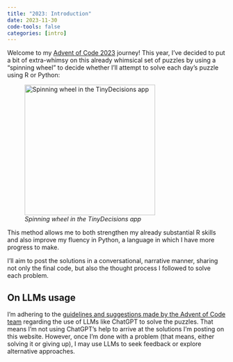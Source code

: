 ```yaml
---
title: "2023: Introduction"
date: 2023-11-30
code-tools: false
categories: [intro]
---
```


Welcome to my [Advent of Code 2023](https://adventofcode.com/2023) journey! This year, I've decided to put a bit of extra-whimsy on this already whimsical set of puzzles by using a "spinning wheel" to decide whether I'll attempt to solve each day's puzzle using R or Python:

![*Spinning wheel in the TinyDecisions app*](wheel.jpg){fig-align="left" width="300"}

This method allows me to both strengthen my already substantial R skills and also improve my fluency in Python, a language in which I have more progress to make.

I'll aim to post the solutions in a conversational, narrative manner, sharing not only the final code, but also the thought process I followed to solve each problem.

## On LLMs usage

I'm adhering to the [guidelines and suggestions made by the Advent of Code team](https://adventofcode.com/2023/about#:~:text=Can%20I%20use,programming%20for%20you.) regarding the use of LLMs like ChatGPT to solve the puzzles. That means I'm not using ChatGPT's help to arrive at the solutions I'm posting on this website. However, once I'm done with a problem (that means, either solving it or giving up), I may use LLMs to seek feedback or explore alternative approaches.